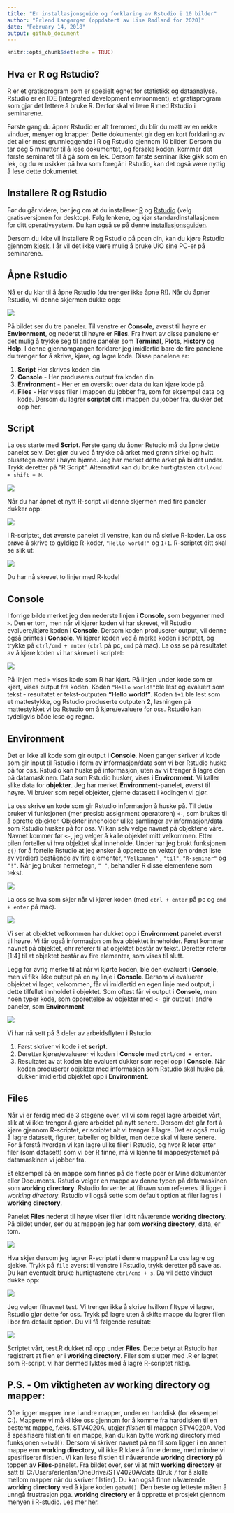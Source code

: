 ```yaml
---
title: "En installasjonsguide og forklaring av Rstudio i 10 bilder"
author: "Erlend Langørgen (oppdatert av Lise Rødland for 2020)"
date: "February 14, 2018"
output: github_document
---
```


```r
knitr::opts_chunk$set(echo = TRUE)
```

## Hva er R og Rstudio?

R er et gratisprogram som er spesielt egnet for statistikk og dataanalyse. Rstudio er en IDE (integrated development environment), et gratisprogram  som gjør det lettere å bruke R. Derfor skal vi lære R med Rstudio i seminarene.

Første gang du åpner Rstudio er alt fremmed, du blir du møtt av en rekke vinduer, menyer og knapper. Dette dokumentet gir deg en kort forklaring av det aller mest grunnleggende i R og Rstudio gjennom 10 bilder. Dersom du tar deg 5 minutter til å lese dokumentet, og forsøke koden, kommer det første seminaret til å gå som en lek. Dersom første seminar ikke gikk som en lek, og du er usikker på hva som foregår i Rstudio, kan det også være nyttig å lese dette dokumentet.

## Installere R og Rstudio

Før du går videre, ber jeg om at du installerer [R](https://cloud.r-project.org/) og [Rstudio](https://www.rstudio.com/products/rstudio/download/) (velg gratisversjonen for desktop). Følg lenkene, og kjør standardinstallasjonen for ditt operativsystem. Du kan også se på denne [installasjonsguiden](https://github.com/louisabo/STV4020A/blob/master/Nedlastningsguide.pdf). 

Dersom du ikke vil installere R og Rstudio på pcen din, kan du kjøre Rstudio gjennom [kiosk](https://kiosk.uio.no/RDWeb/Pages/en-US/login.aspx?ReturnUrl=/RDWeb/Pages/en-US/Default.aspx/kontor). I år vil det ikke være mulig å bruke UiO sine PC-er på seminarene. 

##  Åpne Rstudio

Nå er du klar til å åpne Rstudio (du trenger ikke åpne R!). Når du åpner Rstudio, vil denne skjermen dukke opp: 

![](../bilder/Rstudio1.PNG)

På bildet ser du tre paneler. Til venstre er **Console**, øverst til høyre er **Environment**, og nederst til høyre er **Files**. Fra hvert av disse panelene er det mulig å trykke seg til andre paneler som **Terminal**, **Plots**, **History** og **Help**. I denne gjennomgangen forklarer jeg imidlertid bare de fire panelene du trenger for å skrive, kjøre, og lagre kode. Disse panelene er: 

1. **Script** Her skrives koden din 
2. **Console** - Her produseres output fra koden din
3. **Environment** - Her er en oversikt over data du kan kjøre kode på.
4. **Files** - Her vises filer i mappen du jobber fra, som for eksempel data og kode. Dersom du lagrer **scriptet** ditt i mappen du jobber fra, dukker det opp her.

## Script

La oss starte med **Script**. Første gang du åpner Rstudio må du åpne dette panelet selv. Det gjør du ved å trykke på arket med grønn sirkel og hvitt plusstegn øverst i høyre hjørne. Jeg har merket dette arket på bildet under. Trykk deretter på "R Script". Alternativt kan du bruke hurtigtasten `ctrl/cmd + shift + N`. 

![](../bilder/Rstudio2.PNG)

Når du har åpnet et nytt R-script vil denne skjermen med fire paneler dukker opp:

![](../bilder/Rstudio3.PNG)

I R-scriptet, det øverste panelet til venstre, kan du nå skrive R-koder. La oss prøve å skrive to gyldige R-koder, `"Hello world!"` og `1+1`. R-scriptet ditt skal se slik ut:

![](../bilder/Rstudio4.PNG)

Du har nå skrevet to linjer med R-kode!


## Console

I forrige bilde merket jeg den nederste linjen i **Console**, som begynner med `>`. Den er tom, men når vi kjører koden vi har skrevet, vil Rstudio evaluere/kjøre koden i **Console**. Dersom koden produserer output, vil denne også printes i **Console**. Vi kjører koden ved å merke koden i scriptet, og trykke på `ctrl/cmd + enter` (`ctrl` på pc, `cmd` på mac). La oss se på resultatet av å kjøre koden vi har skrevet i scriptet:

![](../bilder/Rstudio5.PNG)

På linjen med `>` vises kode som R har kjørt. På linjen under kode som er kjørt, vises output fra koden. Koden `"Hello world!"`ble lest og evaluert som tekst - resultatet er tekst-outputen **"Hello world!"**. Koden `1+1` ble lest som et mattestykke, og Rstudio produserte outputen **2**, løsningen på mattestykket vi ba Rstudio om å kjøre/evaluere for oss. Rstudio kan tydeligvis både lese og regne. 

## Environment

Det er ikke all kode som gir output i **Console**. Noen ganger skriver vi kode som gir input til Rstudio i form av informasjon/data som vi ber Rstudio huske på for oss. Rstudio kan huske på informasjon, uten av vi trenger å lagre den på datamaskinen. Data som Rstudio husker, vises i **Environment**. Vi kaller slike data for **objekter**. Jeg har merket **Environment**-panelet, øverst til høyre. Vi bruker som regel objekter, gjerne datasett i kodingen vi gjør.  

La oss skrive en kode som gir Rstudio informasjon å huske på. Til dette bruker vi funksjonen (mer presist: assignment operatoren) `<-`, som brukes til å oprette objekter. Objekter inneholder ulike samlinger av informasjon/data som Rstudio husker på for oss. Vi kan selv velge navnet på objektene våre. Navnet kommer før `<-`, jeg velger å kalle objektet mitt velkommen. Etter pilen forteller vi hva objektet skal inneholde. Under har jeg brukt funksjonen `c()` for å fortelle Rstudio at jeg ønsker å opprette en vektor (en ordnet liste av verdier) bestående av fire elementer, `"Velkommen"` , `"til"`, `"R-seminar"` og `"!"`. Når jeg bruker hermetegn, `" "`, behandler R disse elementene som tekst.

![](../bilder/Rstudio6.PNG)

La oss se hva som skjer når vi kjører koden (med `ctrl + enter` på pc og `cmd + enter` på mac).
 
![](../bilder/Rstudio7.PNG)

Vi ser at objektet velkommen har dukket opp i **Environment** panelet øverst til høyre. Vi får også informasjon om hva objektet inneholder. Først kommer navnet på objektet, chr referer til at objektet består av tekst. Deretter referer [1:4] til at objektet består av fire elementer, som vises til slutt. 

Legg for øvrig merke til at når vi kjørte koden, ble den evaluert i **Console**, men vi fikk ikke output på en ny linje i **Console**. Dersom vi evaluerer objektet vi laget, velkommen, får vi imidlertid en egen linje med output, i dette tilfellet innholdet i objektet. Som oftest får vi output i **Console**, men noen typer kode, som opprettelse av objekter med `<-` gir output i andre paneler, som **Environment**

![](../bilder/Rstudio8.PNG)


Vi har nå sett på 3 deler av arbeidsflyten i Rstudio:

1. Først skriver vi kode i et **script**.
2. Deretter kjører/evaluerer vi koden i **Console** med `ctrl/cmd + enter`.
3. Resultatet av at koden ble evaluert dukker som regel opp i **Console**. Når koden produserer objekter med informasjon som Rstudio skal huske på, dukker imidlertid objektet opp i **Environment**. 


## Files

Når vi er ferdig med de 3 stegene over, vil vi som regel lagre arbeidet vårt, slik at vi ikke trenger å gjøre arbeidet på nytt senere. Dersom det går fort å kjøre gjennom R-scriptet, er scriptet alt vi trenger å lagre. Det er også mulig å lagre datasett, figurer, tabeller og bilder, men dette skal vi lære senere. For å forstå hvordan vi kan lagre ulike filer i Rstudio, og hvor R leter etter filer (som datasett) som vi ber R finne, må vi kjenne til mappesystemet på datamaskinen vi jobber fra. 

Et eksempel på en mappe som finnes på de fleste pcer er Mine dokumenter eller Documents.  Rstudio velger en mappe av denne typen på datamaskinen som **working directory**. Rstudio forventer at filnavn som refereres til ligger i *working directory*. Rstudio vil også sette som default option at filer lagres i **working directory**.

Panelet **Files** nederst til høyre viser filer i ditt nåværende **working directory**. På bildet under, ser du at mappen jeg har som **working directory**, data, er tom. 

![](../bilder/Rstudio8.PNG)

Hva skjer dersom jeg lagrer R-scriptet i denne mappen? La oss lagre og sjekke. Trykk på `file` øverst til venstre i Rstudio, trykk deretter på save as. Du kan eventuelt bruke hurtigtastene `ctrl/cmd + s`. Da vil dette vinduet dukke opp: 

![](../bilder/Rstudio9.PNG)

Jeg velger filnavnet test. Vi trenger ikke å skrive hvilken filtype vi lagrer, Rstudio gjør dette for oss. Trykk på lagre uten å skifte mappe du lagrer filen i bor fra default option. Du vil få følgende resultat:

![](../bilder/Rstudio10.PNG)

Scriptet vårt, test.R dukket nå opp under **Files**. Dette betyr at Rstudio har registrert at filen er i **working directory**. Filer som slutter med .R er lagret som R-script, vi har dermed lyktes med å lagre R-scriptet riktig.

## P.S. - Om viktigheten av working directory og mapper:

Ofte ligger mapper inne i andre mapper, under en harddisk (for eksempel C:). Mappene vi må klikke oss gjennom for å komme fra harddisken til en bestemt mappe, f.eks. STV4020A, utgjør *filstien* til mappen STV4020A. Ved å spesifisere filstien til en mappe, kan du kan bytte working directory med funksjonen `setwd()`. Dersom vi skriver navnet på en fil som ligger i en annen mappe enn **working directory**, vil ikke R klare å finne denne, med mindre vi spesifiserer filstien. Vi kan lese filstien til nåværende **working directory** på toppen av **Files**-panelet. Fra bildet over, ser vi at mitt **working directory** er satt til C:/Users/erlenlan/OneDrive/STV4020A/data (Bruk `/` for å skille mellom mapper når du skriver filstier). Du kan også finne nåværende **working directory** ved å kjøre koden `getwd()`. Den beste og letteste måten å unngå frustrasjon pga. **working directory** er å opprette et prosjekt gjennom menyen i R-studio. Les mer [her](https://r4ds.had.co.nz/workflow-projects.html). 






















